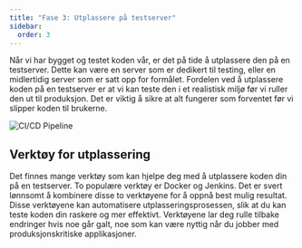 ```yaml
---
title: "Fase 3: Utplassere på testserver"
sidebar:
  order: 3
---
```


Når vi har bygget og testet koden vår, er det på tide å utplassere den på en testserver.
Dette kan være en server som er dedikert til testing, eller en midlertidig server som er satt opp for formålet.
Fordelen ved å utplassere koden på en testserver er at vi kan teste den i et realistisk miljø før vi ruller den ut til produksjon. Det er viktig å sikre at alt fungerer som forventet før vi slipper koden til brukerne.

![CI/CD Pipeline](../../../../assets/images/Utplassere.png)

## Verktøy for utplassering

Det finnes mange verktøy som kan hjelpe deg med å utplassere koden din på en testserver.
To populære verktøy er Docker og Jenkins. Det er svert lønnsomt å kombinere disse to verktøyene for å oppnå best mulig resultat.
Disse verktøyene kan automatisere utplasseringsprosessen, slik at du kan teste koden din raskere og mer effektivt.
Verktøyene lar deg rulle tilbake endringer hvis noe går galt, noe som kan være nyttig når du jobber med produksjonskritiske applikasjoner.


<SelectCorrect
  question="Hva er formålet med å utplassere koden på en testserver?"
  correct="For å teste koden i et realistisk miljø før den rulles ut til produksjon."
  wrong1="For å rulle ut koden til produksjon."
  wrong2="For å lagre koden på en midlertidig server."
/>


<LikeThisPage />
